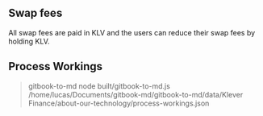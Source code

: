 










## Swap fees

All swap fees are paid in KLV and the users can reduce their swap fees by holding KLV.











## Process Workings


> gitbook-to-md
> node built/gitbook-to-md.js /home/lucas/Documents/gitbook-md/gitbook-to-md/data/Klever Finance/about-our-technology/process-workings.json











